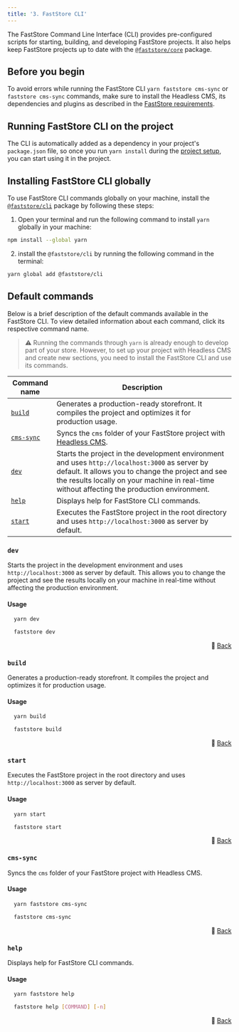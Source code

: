 ```yaml
---
title: '3. FastStore CLI'
---
```


The FastStore Command Line Interface (CLI) provides pre-configured scripts for starting, building, and developing FastStore projects. It also helps keep FastStore projects up to date with the [`@faststore/core`](https://developers.vtex.com/docs/guides/faststore/project-structure-overview#packagejson) package.

## Before you begin

To avoid errors while running the FastStore CLI `yarn faststore cms-sync` or `faststore cms-sync` commands, make sure to install the Headless CMS, its dependencies and plugins as described in the [FastStore requirements](https://developers.vtex.com/docs/guides/faststore/getting-started-requirements).

## Running FastStore CLI on the project

The CLI is automatically added as a dependency in your project's `package.json` file, so once you run `yarn install` during the [project setup](https://developers.vtex.com/docs/guides/faststore/getting-started-2-setting-up-the-project), you can start using it in the project.

## Installing FastStore CLI globally

To use FastStore CLI commands globally on your machine, install the [`@faststore/cli`](https://www.npmjs.com/package/@faststore/cli) package by following these steps:

1. Open your terminal and run the following command to install `yarn` globally in your machine:

  ```bash
  npm install --global yarn
  ```

2. install the `@faststore/cli` by running the following command in the terminal:

  ```bash
  yarn global add @faststore/cli
  ```

## Default commands
Below is a brief description of the default commands available in the FastStore CLI. To view detailed information about each command, click its respective command name.

> ⚠️ Running the commands through `yarn` is already enough to develop part of your store. However, to set up your project with Headless CMS and create new sections, you need to install the FastStore CLI and use its commands.

| Command name | Description |
| ------------ | ----------- |
| [`build`](#build) | Generates a production-ready storefront.  It compiles the project and optimizes it for production usage. |
| [`cms-sync`](#cms-sync) | Syncs the `cms` folder of your FastStore project with [Headless CMS](). |
| [`dev`](#dev) | Starts the project in the development environment and uses `http://localhost:3000` as server by default. It allows you to change the project and see the results locally on your machine in real-time without affecting the production environment. |
| [`help`](#help) | Displays help for FastStore CLI commands. |
| [`start`](#start) | Executes the FastStore project in the root directory and uses `http://localhost:3000` as server by default. |

### `dev`
Starts the project in the development environment and uses `http://localhost:3000` as server by default. This allows you to change the project and see the results locally on your machine in real-time without affecting the production environment.

#### Usage

```bash 
  yarn dev
```

```bash 
  faststore dev
```

<div align="right"> 🔼 <a href="#default-commands">Back</a></div>

### `build`
Generates a production-ready storefront.  It compiles the project and optimizes it for production usage.

#### Usage

```bash 
  yarn build
```

```bash 
  faststore build
```

<div align="right"> 🔼 <a href="#default-commands">Back</a></div>

### `start`
Executes the FastStore project in the root directory and uses `http://localhost:3000` as server by default.

#### Usage

```bash 
  yarn start
```

```bash 
  faststore start
```

<div align="right"> 🔼 <a href="#default-commands">Back</a></div>

### `cms-sync`
Syncs the `cms` folder of your FastStore project with Headless CMS.

#### Usage

```bash 
  yarn faststore cms-sync
```

```bash 
  faststore cms-sync
```

<div align="right"> 🔼 <a href="#default-commands">Back</a></div>

### `help`

Displays help for FastStore CLI commands.

#### Usage

```bash 
  yarn faststore help
```

```bash 
  faststore help [COMMAND] [-n]
```

<div align="right"> 🔼 <a href="#default-commands">Back</a></div>
